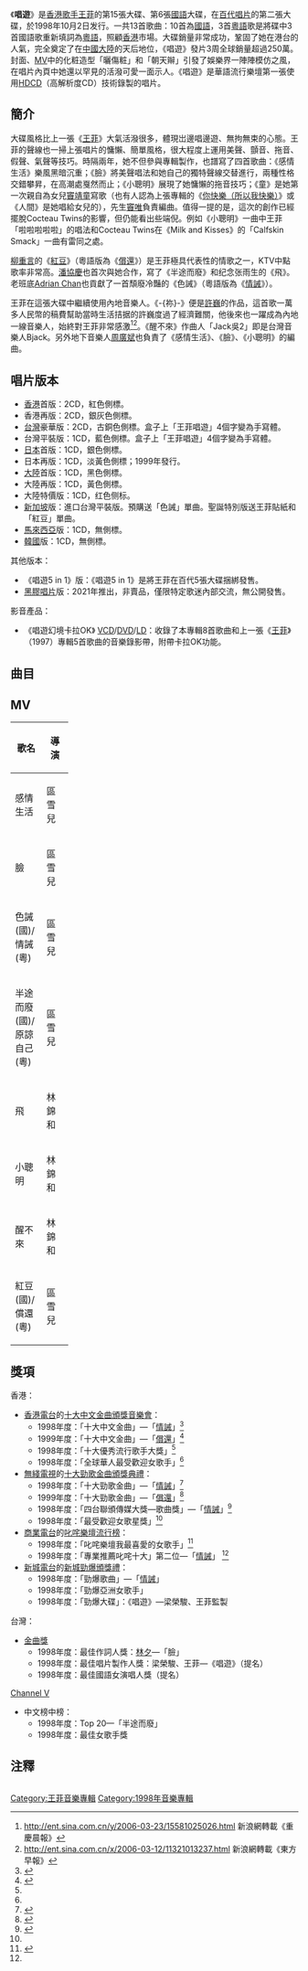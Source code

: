 {{Album infobox | <!-- See Wikipedia:WikiProject_Albums -->
|  Name        = 唱遊
|  Type        = [[專輯|專輯]]
|  Artist      = [[王菲|王菲]]
|  Cover       = Scenic Tour.png 
|  Released    = 1998年10月2日
|  Recorded    = 
|  Genre       = [[國語流行音樂|國語流行音樂]]
|  Length      = 
|  Label       = [[百代唱片|百代唱片]]
|  Number      =
|  Producer    = [[梁榮駿|梁榮駿]]、[[王菲|王菲]]
|  Last album  = 王菲'89-'97 32精選<br />(1998年)
|  This album  = '''唱遊''' <br />(1998年)
|  Next album  = 但願人長久 <br />(1999年)

}}

《'''唱遊'''》是[[香港|香港]][[歌手|歌手]][[王菲|王菲]]的第15張大碟、第6張[[國語|國語]]大碟，在[[百代唱片|百代唱片]]的第二張大碟，於1998年10月2日发行。一共13首歌曲：10首為[[國語|國語]]，3首[[粵語|粵語]]歌是將碟中3首國語歌重新填詞為[[粵語|粵語]]，照顧[[香港|香港]]市場。大碟銷量非常成功，鞏固了她在港台的人氣，完全奠定了在[[中國大陸|中國大陸]]的天后地位，《唱遊》發片3周全球銷量超過250萬。封面、[[MV|MV]]中的化粧造型「曬傷粧」和「朝天辮」引發了娛樂界一陣陣模仿之風，在唱片內頁中她還以罕見的活潑可愛一面示人。《唱遊》是華語流行樂壇第一張使用[[HDCD|HDCD]]（高解析度CD）技術錄製的唱片。

==簡介==

大碟風格比上一張《[[王菲_(1997年專輯)|王菲]]》大氣活潑很多，體現岀邊唱邊遊、無拘無束的心態。王菲的聲線也一掃上張唱片的慵懶、簡單風格，很大程度上運用美聲、顫音、拖音、假聲、氣聲等技巧。時隔兩年，她不但參與專輯製作，也譜寫了四首歌曲：《感情生活》樂風黑暗沉重；《臉》將美聲唱法和她自己的獨特聲線交替進行，兩種性格交錯攀昇，在高潮處戛然而止；《小聰明》展現了她慵懶的拖音技巧；《童》是她第一次親自為女兒[[窦靖童|竇靖童]]寫歌（也有人認為上張專輯的《[[你快乐所以我快乐|你快樂（所以我快樂）]]》或《人間》是她唱給女兒的），先生[[竇唯|竇唯]]負責編曲。值得一提的是，這次的創作已經擺脫Cocteau Twins的影響，但仍能看出些端倪。例如《小聰明》一曲中王菲「啦啦啦啦啦」的唱法和Cocteau Twins在《Milk and Kisses》的「Calfskin Smack」一曲有雷同之處。

[[柳重言|柳重言]]的《[[紅豆_(歌曲)|紅豆]]》（粵語版為《[[偿还_(王菲歌曲)|償還]]》）是王菲極具代表性的情歌之一，KTV中點歌率非常高。[[潘協慶|潘協慶]]也首次與她合作，寫了《半途而廢》和纪念张雨生的《飛》。老班底[[陳偉文|Adrian Chan]]也貢獻了一首頹廢冷豔的《色誡》（粵語版為《[[情诫|情誡]]》）。

王菲在這張大碟中繼續使用內地音樂人。《-{祢}-》便是[[許巍|許巍]]的作品，這首歌一萬多人民幣的稿費幫助當時生活拮据的許巍度過了經濟難關，他後來也一躍成為內地一線音樂人，始終對王菲非常感激<ref>http://ent.sina.com.cn/y/2006-03-23/15581025026.html {{Wayback|url=http://ent.sina.com.cn/y/2006-03-23/15581025026.html |date=20191004021553 }} 新浪網轉載《重慶晨報》</ref><ref>http://ent.sina.com.cn/x/2006-03-12/11321013237.html {{Wayback|url=http://ent.sina.com.cn/x/2006-03-12/11321013237.html |date=20191008202349 }} 新浪網轉載《東方早報》</ref>。《醒不來》作曲人「Jack吳2」即是台灣音樂人Bjack。另外地下音樂人[[周廣斌|周廣斌]]也負責了《感情生活》、《臉》、《小聰明》的編曲。

== 唱片版本 ==

*[[香港|香港]]首版：2CD，紅色側標。
*香港再版：2CD，銀灰色側標。
*[[台灣|台灣]]豪華版：2CD，古銅色側標。盒子上「王菲唱遊」4個字變為手寫體。
*台灣平裝版：1CD，藍色側標。盒子上「王菲唱遊」4個字變為手寫體。
*[[日本|日本]]首版：1CD，銀色側標。
*日本再版：1CD，淡黃色側標；1999年發行。
*[[大陸|大陸]]首版：1CD，黑色側標。
*大陸再版：1CD，黃色側標。
*大陸特價版：1CD，红色侧标。
*[[新加坡|新加坡]]版：進口台灣平裝版。預購送「色誡」單曲。聖誕特別版送王菲貼紙和「紅豆」單曲。
*[[馬來西亞|馬來西亞]]版：1CD，無側標。
*[[韓國|韓國]]版：1CD，無側標。
其他版本：
*《唱遊5 in 1》版：《唱遊5 in 1》是將王菲在百代5張大碟捆綁發售。
*[[黑膠唱片|黑膠唱片]]版：2021年推出，非賣品，僅限特定歌迷內部交流，無公開發售。
影音產品：
*《唱遊幻境卡拉OK》 [[VCD|VCD]]/[[DVD|DVD]]/[[LD|LD]]：收錄了本專輯8首歌曲和上一張《[[王菲_(1997年專輯)|王菲]]》（1997）專輯5首歌曲的音樂錄影帶，附帶卡拉OK功能。

== 曲目 ==
{{Tracklist
| headline = 
| extra_column =

| title1 = 感情生活
| note1 = 
| longnote1 = 
| music1 = 王菲
| lyrics1 = [[林夕|林夕]]
| arranger1 = [[周廣斌|周廣斌]]
| extra1 = 
| length1 = 5:15

| title2 = 臉
| note2 = 
| longnote2 = 
| music2 = 王菲
| lyrics2 = 林夕
| arranger2 = 周廣斌
| extra2 = 
| length2 = 3:34

| title3 = 色誡
| note3 = 
| longnote3 = 
| music3 = [[Adrian_Chan|Adrian Chan]]
| lyrics3 = 林夕
| arranger3 = [[江志仁|C.Y. Kong]]
| extra3 = 
| length3 = 4:55

| title4 = 半途而廢
| note4 = 
| longnote4 = 
| music4 = [[潘協慶|潘協慶]]
| lyrics4 = 潘協慶
| arranger4 = [[王豫民|王豫民]]
| extra4 = 
| length4 = 3:33

| title5 = 飛
| note5 = 
| longnote5 = 
| music5 = 潘協慶
| lyrics5 = 潘協慶
| arranger5 = Adrian Chan
| extra5 = 
| length5 = 5:45

| title6 = -{祢}-
| note6 = 
| longnote6 = 
| music6 = [[許巍|許巍]]
| lyrics6 = [[黃偉文|黃偉文]]
| arranger6 = Adrian Chan
| extra6 = 
| length6 = 4:21

| title7 = 小聰明
| note7 = 
| longnote7 = 
| music7 = 王菲
| lyrics7 = 林夕
| arranger7 = 周廣斌
| extra7 = 
| length7 = 4:03

| title8 = 醒不來
| note8 = 
| longnote8 = 
| music8 = Jack吳2
| lyrics8 = [[邱瓈寬|邱瓈寬]]
| arranger8 = [[张亚东_(音乐人)|張亞東]]
| extra8 = 
| length8 = 4:07

| title9 = [[红豆_(歌曲)|紅豆]]
| note9 = 
| longnote9 = 
| music9 = [[柳重言|柳重言]]
| lyrics9 = 林夕
| arranger9 = [[Alex_San|Alex San]]
| extra9 = 
| length9 = 4:19

| title10 = 童
| note10 = 
| longnote10 = 
| music10 = 王菲
| lyrics10 = 王菲
| arranger10 = [[竇唯|竇唯]]
| extra10 = 
| length10 = 4:39
}}

{{Tracklist
| collapsed = yes
| headline = 日本版（附加曲目）
| total_length =
| extra_column = 

| title11 = 麻醉
| note11 = remix
| music11 = [[周鳳嶺|周鳳嶺]]
| lyrics11 = 林夕
| arranger11 = Adrian Chan
| extra11 = 
| length11 = 4:10
}}
{{Tracklist
| collapsed = yes
| headline = 日本特別版（附加曲目）
| total_length =
| extra_column =

| title12 = [[Eyes_On_Me|Eyes On Me]]
| note12 = 
| longnote12 =
| music12 = [[植松伸夫|植松伸夫]]
| lyrics12 = 染谷和美
| arranger12 = [[濱口史郎|濱口史郎]]
| extra12 = 
| length12 = 5:37

| title13 = 原諒自己
| note13 = 「半途而廢」粵語版
| longnote13 = 
| music13 = 潘協慶
| lyrics13 = 林夕
| arranger13 = Alex San
| extra13 = 
| length13 = 3:39

| title14 = [[偿还_(王菲歌曲)|偿还]]
| note14 = [[红豆_(歌曲)|紅豆]]粵語版
| longnote14 = 
| music14 = 柳重言
| lyrics14 = 林夕
| arranger14 = Alex San
| extra14 = 
| length14 = 4:17

| title15 = [[情誡|情誡]]
| note15 = 「色誡」粵語版
| longnote15 = 
| music15 = Adrian Chan
| lyrics15 = 林夕
| arranger15 = Adrian Chan
| extra15 = 
| length15 = 4:19
}}

{{Tracklist
| collapsed = yes
| headline = 香港版/台灣豪華版 Bonus CD
| total_length =
| extra_column =

| title1 = 原諒自己
| note1 = 「半途而廢」粵語版
| longnote1 = 
| music1 = 潘協慶
| lyrics1 = 林夕
| arranger1 = Alex San
| extra1 = 
| length1 = 3:39

| title2 = [[偿还_(王菲歌曲)|償還]]
| note2 = [[红豆_(歌曲)|紅豆]]粵語版
| longnote2 = 
| music2 = 柳重言
| lyrics2 = 林夕
| arranger2 = Alex San
| extra2 = 
| length2 = 4:19

| title3 = 情誡
| note3 = 「色誡」粵語版
| longnote3 = 
| music3 = Adrian Chan
| lyrics3 = 林夕
| arranger3 = Adrian Chan
| extra3 = 
| length3 = 4:17
}}

==MV==
{| class="wikitable plainrowheaders" width=50%
|-
! scope="col" width=10%| 歌名
! scope="col" width=30%| 導演
|-
|感情生活
|區雪兒
|-
|臉
|區雪兒
|-
|色誡(國)/情誡(粵)
|區雪兒
|-
|半途而廢(國)/原諒自己(粵)
|區雪兒
|-
|飛
|林錦和
|-
|小聰明
|林錦和
|-
|醒不來
|林錦和
|-
|紅豆(國)/償還(粵)
|區雪兒
|}

==獎項==
香港：
*[[香港電台|香港電台]]的[[十大中文金曲頒獎音樂會|十大中文金曲頒獎音樂會]]：
**1998年度：「十大中文金曲」—「[[情诫|情誡]]」<ref name="#1">{{Cite web |url=http://www.rthk.org.hk/classicschannel/goldsong21.htm |title=香港電台官方網站 |accessdate=2007-10-02 |archive-date=2016-03-03 |archive-url=https://web.archive.org/web/20160303220242/http://www.rthk.org.hk/classicschannel/goldsong21.htm |dead-url=no }}</ref>
**1999年度：「十大中文金曲」—「[[偿还_(王菲歌曲)|償還]]」<ref>{{Cite web |url=http://www.rthk.org.hk/classicschannel/goldsong22.htm |title=香港電台官方網站 |accessdate=2007-10-03 |archive-date=2016-03-03 |archive-url=https://web.archive.org/web/20160303221613/http://www.rthk.org.hk/classicschannel/goldsong22.htm |dead-url=no }}</ref>
**1998年度：「十大優秀流行歌手大獎」<ref name="#1"/>
**1998年度：「全球華人最受歡迎女歌手」<ref name="#1"/>
*[[電視廣播有限公司|無綫電視]]的[[十大勁歌金曲頒獎典禮|十大勁歌金曲頒獎典禮]]：
**1998年度：「十大勁歌金曲」—「[[情诫|情誡]]」<ref>{{Cite web |url=http://tvcity.tvb.com/jsg/awards/awards_4957575616481164106171108186113170247166177188250.html |title=無綫電視官方網站 |accessdate=2007-10-02 |archive-date=2008-02-02 |archive-url=https://web.archive.org/web/20080202153743/http://tvcity.tvb.com/jsg/awards/awards_4957575616481164106171108186113170247166177188250.html |dead-url=no }}</ref>
**1999年度：「十大勁歌金曲」—「[[偿还_(王菲歌曲)|償還]]」<ref>{{Cite web |url=http://tvcity.tvb.com/jsg/1999final/1999final_content.html |title=無綫電視官方網站 |accessdate=2007-10-03 |archive-date=2008-02-05 |archive-url=https://web.archive.org/web/20080205191921/http://tvcity.tvb.com/jsg/1999final/1999final_content.html |dead-url=no }}</ref>
**1998年度：「四台聯頒傳媒大獎—歌曲獎」—「[[情诫|情誡]]」<ref name="#2">{{Cite web |url=http://tvcity.tvb.com/jsg/awards/awards_4957575616822816576188250182181.html |title=無綫電視官方網站 |access-date=2007-10-02 |archive-url=https://web.archive.org/web/20080222060956/http://tvcity.tvb.com/jsg/awards/awards_4957575616822816576188250182181.html |archive-date=2008-02-22 |dead-url=yes }}</ref>
**1998年度：「最受歡迎女歌星獎」<ref name="#2"/>
*[[商業電台|商業電台]]的[[叱咤樂壇流行榜|叱咤樂壇流行榜]]：
**1998年度：「叱咤樂壇我最喜愛的女歌手」<ref name="#3">{{Cite web |url=http://www1.881903.com/framework/pccs.gateway?url=jsp%2Flsc%2Findex.jsp&menuID=36&pageURL=%2Ffwcontent%2Flsc%2Fhtml%2Flsc_20021206award1998.htm |title=商業電台官方網站 |accessdate=2017-09-16 |archive-date=2007-12-31 |archive-url=https://web.archive.org/web/20071231213103/http://www1.881903.com/framework/pccs.gateway?url=jsp%2Flsc%2Findex.jsp&menuID=36&pageURL=%2Ffwcontent%2Flsc%2Fhtml%2Flsc_20021206award1998.htm |dead-url=no }}</ref>
**1998年度：「專業推薦叱咤十大」第二位—「[[情诫|情誡]]」 <ref name="#3"/>
*[[新城電台|新城電台]]的[[新城勁爆頒獎禮|新城勁爆頒獎禮]]：
**1998年度：「勁爆歌曲」—「[[情诫|情誡]]」
**1998年度：「勁爆亞洲女歌手」
**1998年度：「勁爆大碟」：《唱遊》—梁榮駿、王菲監製
台灣：
*[[金曲獎|金曲獎]]
**1998年度：最佳作詞人獎：[[林夕|林夕]]—「臉」
**1998年度：最佳唱片製作人獎：梁榮駿、王菲—《唱遊》（提名）
**1998年度：最佳國語女演唱人獎（提名）
[[Channel_V|Channel V]]
*中文榜中榜： 
**1998年度：Top 20—「半途而廢」
**1998年度：最佳女歌手獎

==注釋==
<div class="references-small" style="-moz-column-count:2; column-count:2;">
<references />
</div>



{{王菲}}
{{新城勁爆頒獎禮年度專輯大獎}}

[[Category:王菲音樂專輯|Category:王菲音樂專輯]]
[[Category:1998年音樂專輯|Category:1998年音樂專輯]]